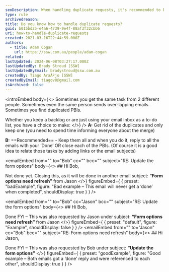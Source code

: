 ```yaml
---
seoDescription: When handling duplicate requests, it's recommended to keep all duplicates and reply to each email or close each task individually. This approach ensures that you don't miss any updates and keeps your records organized.
type: rule
archivedreason:
title: Do you know how to handle duplicate requests?
guid: b015bd25-e4a6-4739-9e4f-88af3f32cbb6
uri: how-to-handle-duplicate-requests
created: 2021-03-16T22:44:59.000Z
authors:
  - title: Adam Cogan
    url: https://ssw.com.au/people/adam-cogan
related:
lastUpdated: 2024-06-08T03:27:17.000Z
lastUpdatedBy: Brady Stroud [SSW]
lastUpdatedByEmail: bradystroud@ssw.com.au
createdBy: Tiago AraÃºjo [SSW]
createdByEmail: tiagov8@gmail.com
isArchived: false
---
```


<introEmbed
  body={<>
Sometimes you get the same task from 2 different people. Sometimes even the same person sends over-lapping emails. Sometimes you find duplicated PBIs.

Whether you keep a backlog or are just using your email inbox as a to-do list, you have a choice to make:
  </>}
/>
**A:** Get rid of the duplicates and only keep one (you need to spend time informing everyone about the merge)

**B:** ==Recommended== - Keep them all and when you do it, reply to all the emails with your ‘Done’ OR close each of the PBIs. (Of course it is a good idea to relate those tasks by adding links or the email subjects)

<emailEmbed
  from=""
  to="Bob"
  cc=""
  bcc=""
  subject="RE: Update the form options"
  body={<>
    ## Hi Bob,

Not done yet. Closing this, as it will be done in another email subject: **“Form options need refresh”** from Jason
  </>}
  figureEmbed={ {
    preset: "badExample",
    figure: "Bad example – This email will never get a ‘done’ when completed",
    shouldDisplay: true
  } }
/>

<emailEmbed
  from=""
  to="Bob"
  cc="Jason"
  bcc=""
  subject="RE: Update the form options"
  body={<>
    ## Hi Bob,

Done
FYI – This was also requested by Jason under subject: **“Form options need refresh”** from Jason
  </>}
  figureEmbed={ {
    preset: "default",
    figure: "Example",
    shouldDisplay: false
  } }
/>
<emailEmbed
  from=""
  to="Jason"
  cc="Bob"
  bcc=""
  subject="RE: Form options need refresh"
  body={<>
    ## Hi Jason,

Done
FYI – This was also requested by Bob under subject: **“Update the form options”**
  </>}
  figureEmbed={ {
    preset: "goodExample",
    figure: "Good example – Both emails got a ‘done’ reply and were referenced to each other",
    shouldDisplay: true
  } }
/>
